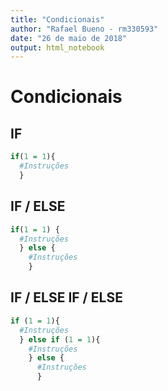 ```yaml
---
title: "Condicionais"
author: "Rafael Bueno - rm330593"
date: "26 de maio de 2018"
output: html_notebook
---
```


# Condicionais

## IF

```r
if(1 = 1){
  #Instruções
  }
```

## IF / ELSE

```r
if(1 = 1) {
  #Instruções
  } else {
    #Instruções
    }
```

## IF / ELSE IF / ELSE

```r
if (1 = 1){
  #Instruções
  } else if (1 = 1){
    #Instruções
    } else {
      #Instruções
      }
```



